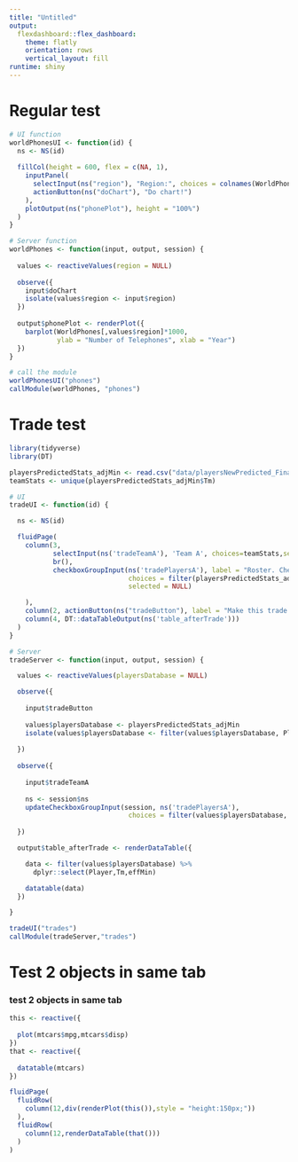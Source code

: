 ```yaml
---
title: "Untitled"
output: 
  flexdashboard::flex_dashboard:
    theme: flatly
    orientation: rows
    vertical_layout: fill
runtime: shiny
---
```


Regular test
===================

```r
# UI function
worldPhonesUI <- function(id) {
  ns <- NS(id)
  
  fillCol(height = 600, flex = c(NA, 1), 
    inputPanel(
      selectInput(ns("region"), "Region:", choices = colnames(WorldPhones)),
      actionButton(ns("doChart"), "Do chart!")
    ),
    plotOutput(ns("phonePlot"), height = "100%")
  )
}

# Server function
worldPhones <- function(input, output, session) {
  
  values <- reactiveValues(region = NULL)
  
  observe({
    input$doChart
    isolate(values$region <- input$region)
  })
  
  output$phonePlot <- renderPlot({
    barplot(WorldPhones[,values$region]*1000, 
            ylab = "Number of Telephones", xlab = "Year")
  })
}

# call the module
worldPhonesUI("phones")
callModule(worldPhones, "phones")

```

Trade test
====================================================

```r
library(tidyverse)
library(DT)

playersPredictedStats_adjMin <- read.csv("data/playersNewPredicted_Final_adjMin.csv", stringsAsFactors = FALSE)
teamStats <- unique(playersPredictedStats_adjMin$Tm)
```

```r
# UI
tradeUI <- function(id) {

  ns <- NS(id)

  fluidPage(
    column(3,
           selectInput(ns('tradeTeamA'), 'Team A', choices=teamStats,selectize=FALSE),
           br(),
           checkboxGroupInput(ns('tradePlayersA'), label = "Roster. Check players to trade",
                              choices = filter(playersPredictedStats_adjMin, Tm == teamStats[1])$Player,
                              selected = NULL)

    ),
    column(2, actionButton(ns("tradeButton"), label = "Make this trade!")),
    column(4, DT::dataTableOutput(ns('table_afterTrade')))
  )
}

# Server
tradeServer <- function(input, output, session) {

  values <- reactiveValues(playersDatabase = NULL)

  observe({
    
    input$tradeButton
    
    values$playersDatabase <- playersPredictedStats_adjMin
    isolate(values$playersDatabase <- filter(values$playersDatabase, Player %in% input$tradePlayersA))
    
  })
  
  observe({
    
    input$tradeTeamA
    
    ns <- session$ns
    updateCheckboxGroupInput(session, ns('tradePlayersA'), 
                              choices = filter(values$playersDatabase, Tm == input$tradeTeamA)$Player, selected = NULL)
    
  })

  output$table_afterTrade <- renderDataTable({

    data <- filter(values$playersDatabase) %>%
      dplyr::select(Player,Tm,effMin)

    datatable(data)
  })

}

tradeUI("trades")
callModule(tradeServer,"trades")

```

Test 2 objects in same tab
====================================================
### test 2 objects in same tab
```r
this <- reactive({
  
  plot(mtcars$mpg,mtcars$disp)
})
that <- reactive({
  
  datatable(mtcars)
})

fluidPage(
  fluidRow(
    column(12,div(renderPlot(this()),style = "height:150px;"))
  ),
  fluidRow(
    column(12,renderDataTable(that()))
  )
)

```

